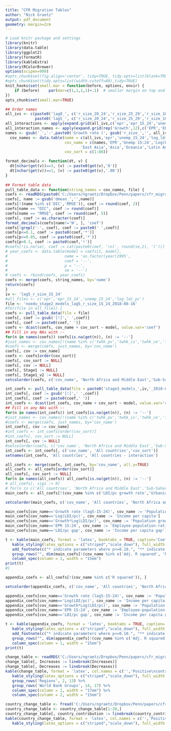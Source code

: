 ```yaml
---
title: "CFR Migration Tables"
author: "Nick Graetz"
output: pdf_document
geometry: margin=2cm
---
```

  
```r
# Load knitr package and settings
library(knitr)
library(data.table)
library(ggplot2)
library(formatR)
library(kableExtra)
library(RColorBrewer)
options(scipen=999)
#opts_chunk$set(fig.align='center', tidy=TRUE, tidy.opts=list(blank=TRUE, width.cutoff=40), warning=FALSE,message=FALSE)
#opts_chunk$set(tidy.opts=list(width.cutoff=80),tidy=TRUE)
knit_hooks$set(small.mar = function(before, options, envir) {
    if (before)    par(mar=c(1,1,1,1)+.1)  # smaller margin on top and right
})
opts_chunk$set(small.mar=TRUE)
```

```r
## Order names
all_ivs <- c(paste0('lag0_', c('r_size_20_24','r_size_25_29','r_size_10_19','r_size_15_24','r_size_15_19','r_size_15_29')),
             paste0('lag5_', c('r_size_20_24','r_size_25_29','r_size_10_19','r_size_15_24','r_size_15_19','r_size_15_29')))
all_interactions <- apply(expand.grid(all_ivs,c('epr','epr_15_24','unemp_15_24','log_ldi_pc')), 1, paste, collapse=":")
all_interaction_names <- apply(expand.grid(rep('Growth',12),c('EPR','EPR 15:24','Unemp 15:24','Log(LDI/pc)')), 1, paste, collapse="*")
names <- gsub('_','-',paste0('Growth rate (', gsub('r_size_','', all_ivs), ')'))
  cov_names <- data.table(name = c(all_ivs,'epr','unemp_15_24','log_ldi_pc',all_interactions,'epr_15_24','r_ldi_pc','log_arable_pc','percent_agriculture','log_lag5_out_rate','ldi_pc_gap','lag5_net_migration','gbd_mx_shocks','edu','urbanicity','polity2','as.factor(year)1995','as.factor(year)2000','as.factor(year)2005','year','North Africa and Middle East','Sub-Saharan Africa','South Asia','East Asia','Asia','Oceania','Latin America and Caribbean','R^2','Adj. R^2','N'),
                          cov_name = c(names,'EPR','Unemp 15:24','Log(LDI/pc)',all_interaction_names,'EPR 15:24','LDI/pc growth rate','log(ha/pc)','Percent agriculture','Lagged out-migration','LDI/pc gap','Lagged net-migration','Mortality shocks','Education','Urbanicity','Polity2','1995','2000','2005','Year','North Africa and Middle East','Sub-Saharan Africa','South Asia',
                                 'East Asia','Asia','Oceania','Latin America and Caribbean','R squared','Adj. R squared','N'),
                          cov_sort = c(1:88))

format_decimals <- function(dt, v) {
  dt[nchar(get(v))==3, (v) := paste0(get(v),'0')]
  dt[nchar(get(v))==1, (v) := paste0(get(v),'.00')]
}
  
## Format table data
pull_table_data <- function(string_names = cov_names, file) {
coefs <- readRDS(paste0('C:/Users/ngraetz/Dropbox/Penn/papers/cfr_migration/paper_figs/', file, '.RDS'))
coefs[, name := gsub('dmean_','',name)]
coefs[!(name %in% c('DIC','RMSE')), coef := round(coef, 2)]
coefs[name == "DIC", coef := round(coef)]
coefs[name == "RMSE", coef := round(coef, 5)]
coefs[, coef := as.character(coef)]
format_decimals(coefs[name!='N', ], 'coef')
coefs[!grepl('-', coef), coef := paste0(' ',coef)]
coefs[p<=0.1, coef := paste0(coef,'*')]
coefs[p<=0.05, coef := paste0(coef,'*')]
coefs[p>0.1, coef := paste0(coef,'!')]
#coefs[!is.na(se), coef := cat(paste0(coef, '\n(', round(se,2), ')'))]
# year_coefs <- data.table(model = coefs[1, model],
#                         name = 'as.factor(year)1995',
#                         coef = '--',
#                         p = '--',
#                         se = '--')
# coefs <- rbind(coefs, year_coefs)
coefs <- merge(coefs, string_names, by='name')
return(coefs)
}
iv <- 'lag5_r_size_15_24'
#all_files <- c('epr','epr_15_24','unemp_15_24','log_ldi_pc')
file <- 'noedu_stage2_models_lag5_r_size_15_24_2018-08-16' 
#for(file in all_files) {
coefs <- pull_table_data(file = file)
coefs[, coef := gsub('[!]',' ',coef)]
coefs[, coef := paste0(coef,' ')]
coefs <- dcast(coefs, cov_name + cov_sort ~ model, value.var='coef')
## Fill in any NAs with --
for(n in names(coefs)) coefs[is.na(get(n)), (n) := '--']
#just_names <- cov_names[!(name %in% c('twhk_pv','twhk_is','twhk_ce','fwp_kt')), c('cov_name','cov_sort')]
#coefs <- merge(coefs, just_names, by='cov_name')
coefs[, cov := cov_name]
coefs <- coefs[order(cov_sort)]
coefs[, cov_sort := NULL]
coefs[, cov := NULL]
coefs[, Stage1 := NULL]
coefs[, Stage1_v2 := NULL]
setcolorder(coefs, c('cov_name', 'North Africa and Middle East','Sub-Saharan Africa','Asia','Latin America and Caribbean','All countries'))

int_coefs <- pull_table_data(file = paste0('stage3_models_',iv,'_2018-08-23')) 
int_coefs[, coef := gsub('[!]',' ',coef)]
int_coefs[, coef := paste0(coef,' ')]
int_coefs <- dcast(int_coefs, cov_name + cov_sort ~ model, value.var='coef')
## Fill in any NAs with --
for(n in names(int_coefs)) int_coefs[is.na(get(n)), (n) := '--']
#just_names <- cov_names[!(name %in% c('twhk_pv','twhk_is','twhk_ce','fwp_kt')), c('cov_name','cov_sort')]
#coefs <- merge(coefs, just_names, by='cov_name')
int_coefs[, cov := cov_name]
#int_coefs <- int_coefs[order(cov_sort)]
#int_coefs[, cov_sort := NULL]
int_coefs[, cov := NULL]
#setcolorder(coefs, c('cov_name', 'North Africa and Middle East','Sub-Saharan Africa','Asia','Latin America and Caribbean','Stage1','All countries'))
int_coefs <- int_coefs[, c('cov_name', 'All countries','cov_sort')]
setnames(int_coefs, 'All countries', 'All countries - interaction')

all_coefs <- merge(coefs, int_coefs, by='cov_name', all.y=TRUE)
all_coefs <- all_coefs[order(cov_sort)]
all_coefs[, cov_sort := NULL]
for(n in names(all_coefs)) all_coefs[is.na(get(n)), (n) := '--']
# all_coefs[, sigs := 0]
# for(n in c('All countries', 'North Africa and Middle East','Sub-Saharan Africa','Asia','Latin America and Caribbean','All countries - interaction')) all_coefs[grep('[*]',get(n)), sigs := sigs+1]
main_coefs <- all_coefs[!(cov_name %in% c('LDI/pc growth rate','Urbanicity','Polity2','R squared')), ]

setcolorder(main_coefs, c('cov_name', 'All countries', 'North Africa and Middle East','Sub-Saharan Africa','Asia','Latin America and Caribbean','All countries - interaction'))

main_coefs[cov_name=='Growth rate (lag5-15-24)', cov_name := 'Population growth rate']
main_coefs[cov_name=='Log(LDI/pc)', cov_name := 'Income per capita']
main_coefs[cov_name=='Growth*Log(LDI/pc)', cov_name := 'Population growth rate * Income per capita']
main_coefs[cov_name=='EPR 15:24', cov_name := 'Employee-population-ratio']
main_coefs[cov_name=='LDI/pc gap', cov_name := 'Income per capita gap']

t <- kable(main_coefs, format = 'latex', booktabs = TRUE, caption='Coefficients from regional models and model of all countries.', col.names = c('',c('All countries','NAME','SSA','Asia','Latin America', 'All countries + Interaction')), digits = 2, escape = FALSE) %>%
   kable_styling(latex_options = c("striped","scale_down"), full_width = T, position = "center", font_size = 8) %>%
   add_footnote(c("* indicate parameters where p<=0.10.", "** indicate parameters where p<=0.05.", "All models include country fixed effects.")) %>%
   group_rows("", dim(main_coefs[!(cov_name %in% c('Adj. R squared', 'N')), ])[1] + 1, dim(main_coefs[!(cov_name %in% c('Adj. R squared', 'N')), ])[1] + 2) %>%
   column_spec(column = 1, width = "15em")
print(t)
#}
```

\pagebreak

```r
appendix_coefs <- all_coefs[!(cov_name %in% c('R squared')), ]

setcolorder(appendix_coefs, c('cov_name', 'All countries', 'North Africa and Middle East','Sub-Saharan Africa','Asia','Latin America and Caribbean','All countries - interaction'))

appendix_coefs[cov_name=='Growth rate (lag5-15-24)', cov_name := 'Population growth rate']
appendix_coefs[cov_name=='Log(LDI/pc)', cov_name := 'Income per capita']
appendix_coefs[cov_name=='Growth*Log(LDI/pc)', cov_name := 'Population growth rate * Income per capita']
appendix_coefs[cov_name=='EPR 15:24', cov_name := 'Employee-population-ratio']
appendix_coefs[cov_name=='LDI/pc gap', cov_name := 'Income per capita gap']

t <- kable(appendix_coefs, format = 'latex', booktabs = TRUE, caption='Coefficients from regional models and model of all countries.', col.names = c('',c('All countries','NAME','SSA','Asia','Latin America', 'All countries + Interaction')), digits = 2, escape = FALSE) %>%
   kable_styling(latex_options = c("striped","scale_down"), full_width = T, position = "center", font_size = 8) %>%
   add_footnote(c("* indicate parameters where p<=0.10.", "** indicate parameters where p<=0.05.", "All models include country fixed effects.")) %>%
   group_rows("", dim(appendix_coefs[!(cov_name %in% c('Adj. R squared', 'N')), ])[1] + 1, dim(appendix_coefs[!(cov_name %in% c('Adj. R squared', 'N')), ])[1] + 2) %>%
   column_spec(column = 1, width = "15em")
print(t)
```

\pagebreak

```r
change_table <- readRDS('C:/Users/ngraetz/Dropbox/Penn/papers/cfr_migration/paper_figs/change_table.RDS')
change_table[, Increases := linebreak(Increases)]
change_table[, Decreases := linebreak(Decreases)]
kable(change_table, format = 'latex', col.names = c('','Positive\ncontributions','Negative\ncontributions'), caption = 'Total positive and negative contributions from growth.', booktabs = TRUE, digits = 2, escape = FALSE) %>%
   kable_styling(latex_options = c("striped","scale_down"), full_width = T, font_size = 8) %>%
   group_rows('Regions', 2, 13) %>%
   group_rows('World Bank Groups', 14, 17) %>%
   column_spec(column = 1, width = "17em") %>%
   column_spec(column = 2, width = "15em")
```

\pagebreak

```r
country_change_table <- fread('C:/Users/ngraetz/Dropbox/Penn/papers/cfr_migration/paper_figs/Figure_3_data.csv')
country_change_table <- country_change_table[1:20,]
country_change_table[, country_contribution := linebreak(country_contribution)]
kable(country_change_table, format = 'latex', col.names = c('','Positive\ncontributions'), caption = 'Total positive contributions from growth.', booktabs = TRUE, digits = 2, escape = FALSE) %>%
   kable_styling(latex_options = c("striped","scale_down"), full_width = T, font_size = 8)
```
